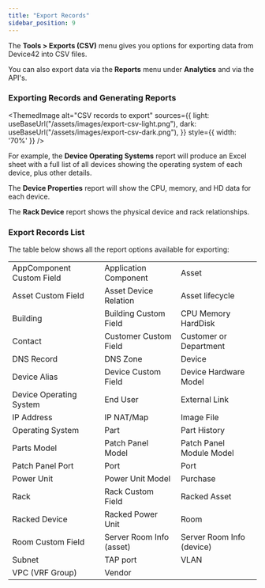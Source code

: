 ```yaml
---
title: "Export Records"
sidebar_position: 9
---
```



The **Tools > Exports (CSV)** menu gives you options for exporting data from Device42 into CSV files.

You can also export data via the **Reports** menu under **Analytics** and via the API's.

### Exporting Records and Generating Reports

<ThemedImage
  alt="CSV records to export"
  sources={{
    light: useBaseUrl("/assets/images/export-csv-light.png"),
    dark: useBaseUrl("/assets/images/export-csv-dark.png"),
  }}
  style={{ width: '70%' }}
/>

For example, the **Device Operating Systems** report will produce an Excel sheet with a full list of all devices showing the operating system of each device, plus other details.

The **Device Properties** report will show the CPU, memory, and HD data for each device.

The **Rack Device** report shows the physical device and rack relationships.

### Export Records List

The table below shows all the report options available for exporting:

| | | |
|-------------------|-------------------|-------------------|
| AppComponent Custom Field | Application Component | Asset |
| Asset Custom Field | Asset Device Relation | Asset lifecycle |
| Building | Building Custom Field | CPU Memory HardDisk |
| Contact | Customer Custom Field | Customer or Department |
| DNS Record | DNS Zone | Device |
| Device Alias | Device Custom Field | Device Hardware Model |
| Device Operating System | End User | External Link |
| IP Address | IP NAT/Map | Image File |
| Operating System | Part | Part History |
| Parts Model | Patch Panel Model | Patch Panel Module Model |
| Patch Panel Port | Port | Port |
| Power Unit | Power Unit Model | Purchase |
| Rack | Rack Custom Field | Racked Asset |
| Racked Device | Racked Power Unit | Room |
| Room Custom Field | Server Room Info (asset) | Server Room Info (device) |
| Subnet | TAP port | VLAN |
| VPC (VRF Group) | Vendor |                   |


